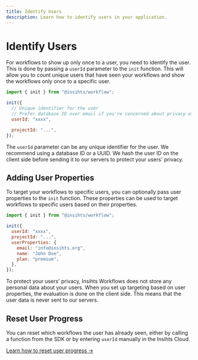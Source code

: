 ```yaml
---
title: Identify Users
description: Learn how to identify users in your application.
---
```


# Identify Users

For workflows to show up only once to a user, you need to identify the user. This is done by passing a `userId` parameter to the `init` function. This will allow you to count unique users that have seen your workflows and show the workflows only once to a specific user.

```js
import { init } from "@insihts/workflow";

init({
  // Unique identifier for the user
  // Prefer database ID over email if you're concerned about privacy of your users
  userId: "xxxx",

  projectId: "...",
});
```

The `userId` parameter can be any unique identifier for the user. We recommend using a database ID or a UUID. We hash the user ID on the client side before sending it to our servers to protect your users' privacy.

## Adding User Properties

To target your workflows to specific users, you can optionally pass user properties to the `init` function. These properties can be used to target workflows to specific users based on their properties.

```js
import { init } from "@insihts/workflow";

init({
  userId: "xxxx",
  projectId: "...",
  userProperties: {
    email: "info@insihts.org",
    name: "John Doe",
    plan: "premium",
  },
});
```

To protect your users' privacy, Insihts Workflows does not store any personal data about your users. When you set up targeting based on user properties, the evaluation is done on the client side. This means that the user data is never sent to our servers.

## Reset User Progress

You can reset which workflows the user has already seen, either by calling a function from the SDK or by entering `userId` manually in the Insihts Cloud.

<a href="/project-setup/reset-user-progress">Learn how to reset user progress →</a>
